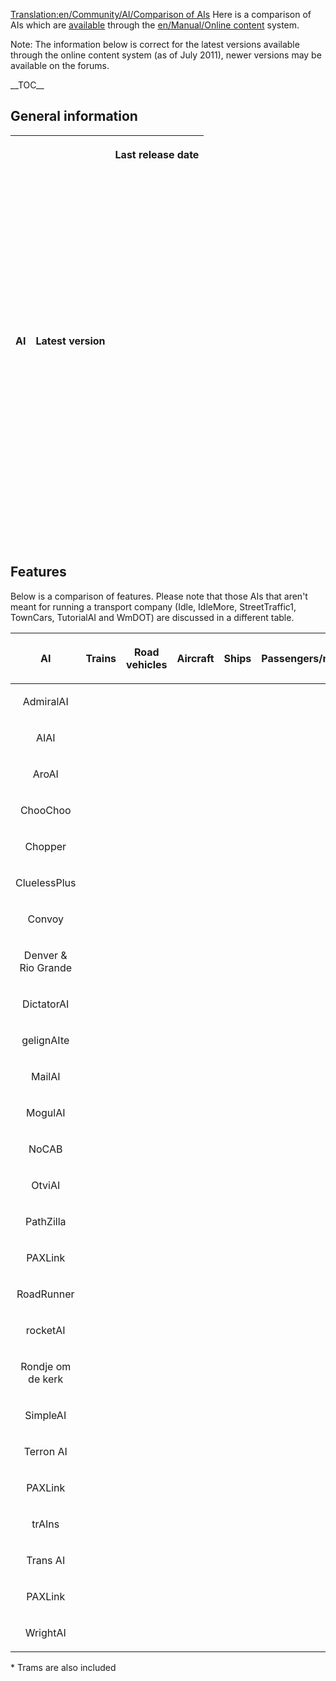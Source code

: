 [[Translation:en/Community/AI/Comparison of AIs]]
Here is a comparison of AIs which are [http://bananas.openttd.org/en/ai/ available] through the [[en/Manual/Online content]] system.

Note: The information below is correct for the latest versions available through the online content system (as of July 2011), newer versions may be available on the forums.

__TOC__

==General information==
{|border="1"  
 ! scope="col" | AI
 ! scope="col" | Latest version 
 ! scope="col" | Last release date
 {{en/Community/AI/AI general|AdmiralAI|25|August 2010|38057|AdmiralAI-25.tar.gz}}
 {{en/Community/AI/AI general|AIAI|zeta - bananas|November 2010|47298|AIAI-zetabananas.tar.gz}}
 {{en/Community/AI/AI general|AroAI|1.2|April 2011|49496|AroAI-1.2.tar.gz}}
 {{en/Community/AI/AI general|ChooChoo|394|March 2011|44225|ChooChoo-394.tar.gz}}
 {{en/Community/AI/AI general|Chopper|7|September 2009|45070|Chopper-7.tar.gz}}
 {{en/Community/AI/AI general|CluelessPlus|25|May 2011|41462|CluelessPlus-25.tar.gz}}
 {{en/Community/AI/AI general|Convoy|11|February 2011|37946|Convoy-11.tar.gz}}
 {{en/Community/AI/AI general|Denver & Rio Grande|1|September 2009|44287|Denver__Rio_Grande-1.tar.gz}}
 {{en/Community/AI/AI general|DictatorAI|104|June 2011|52982|DictatorAI-104.tar.gz}}
 {{en/Community/AI/AI general|gelignAIte|1.1|December 2010|51853|gelignAIte-1.1.tar.gz}}
 {{en/Community/AI/AI general|Idle|1|October 2010|0|Idle-1.tar.gz}}
 {{en/Community/AI/AI general|IdleMore|1|November 2010|0|IdleMore-1.tar.gz}}
 {{en/Community/AI/AI general|MailAI|20110121|January 2011|52478|MailAI-20110121.tar.gz}}
 {{en/Community/AI/AI general|MogulAI|5900|October 2010|44760|MogulAI-5900.tar.gz}}
 {{en/Community/AI/AI general|NoCAB|2.1.3|November 2010|20203|NoCAB-2.1.3.tar.gz}}
 {{en/Community/AI/AI general|OtviAI|396|April 2011|39707|OtviAI-396.tar.gz}}
 {{en/Community/AI/AI general|PathZilla|6|July 2009|38645|PathZilla-6.tar.gz}}
 {{en/Community/AI/AI general|PAXLink|14|February 2010|41518|PAXLink-16.tar.gz}}
 {{en/Community/AI/AI general|RoadRunner|6|November 2010|48281|RoadRunner-6.tar.gz}}
 {{en/Community/AI/AI general|rocketAI|1|November 2009|0|rocketAI-1.tar.gz}}
 {{en/Community/AI/AI general|Rondje om de kerk|385|January 2011|39756|Rondje_om_de_kerk-385.tar.gz}}
 {{en/Community/AI/AI general|SimpleAI|6|June 2011|44809|SimpleAI-6.tar.gz}}
 {{en/Community/AI/AI general|StreetTraffic1|1|April 2009|0|StreetTraffic1-1.0.tar.gz}}
 {{en/Community/AI/AI general|Terron AI|203|June 2011|54639|Terron_AI-203.tar.gz}}
 {{en/Community/AI/AI general|TownCars|5|March 2011|42393|TownCars-5.tar.gz}}
 {{en/Community/AI/AI general|trAIns|2|April 2010|44725|trAIns-2.tar.gz}}
 {{en/Community/AI/AI general|Trans AI|100307|March 2010|42272|Trans_AI-100307.tar.gz}}
 {{en/Community/AI/AI general|TutorialAI|4|June 2011|55400|TutorialAI-4.tar.gz}}
 {{en/Community/AI/AI general|WmDOT|6|April 2011|53698|WmDOT-6.tar.gz}}
 {{en/Community/AI/AI general|WrightAI|3|February 2009|0|WrightAI-3.tar.gz}}
|}

==Features==
Below is a comparison of features. Please note that those AIs that aren't meant for running a transport company (Idle, IdleMore, StreetTraffic1, TownCars, TutorialAI and WmDOT) are discussed in a different table.
{|border="1" class="wikitable sortable"
 ! scope="col" | AI
 ! scope="col" | Trains
 ! scope="col" | Road vehicles
 ! scope="col" | Aircraft
 ! scope="col" | Ships
 ! scope="col" | Passengers/mail
 ! scope="col" | Freight
 ! scope="col" | Save/load compatibility
 |-
 |<center>AdmiralAI</center>
 |{{en/Yes}}
 |{{en/Yes|Yes*}}
 |{{en/Yes}}
 |{{en/No}}
 |{{en/Yes}}
 |{{en/Yes}}
 |{{en/Yes}}
 |-
 |<center>AIAI</center>
 |{{en/No}}
 |{{en/Yes}}
 |{{en/Yes}}
 |{{en/No}}
 |{{en/Yes}}
 |{{en/Yes}}
 |{{en/No}}
 |-
 |<center>AroAI</center>
 |{{en/No}}
 |{{en/Yes}}
 |{{en/No}}
 |{{en/No}}
 |{{en/Yes}}
 |{{en/No}}
 |{{en/No}}
 |-
 |<center>ChooChoo</center>
 |{{en/Yes}}
 |{{en/No}}
 |{{en/No}}
 |{{en/No}}
 |{{en/Yes}}
 |{{en/Yes}}
 |{{en/Yes}}
 |-
 |<center>Chopper</center>
 |{{en/No}}
 |{{en/No}}
 |{{en/Yes}}
 |{{en/No}}
 |{{en/Yes}}
 |{{en/Yes}}
 |{{en/Yes}}
 |-
 |<center>CluelessPlus</center>
 |{{en/No}}
 |{{en/Yes}}
 |{{en/No}}
 |{{en/No}}
 |{{en/Yes}}
 |{{en/Yes}}
 |{{en/Yes}}
 |-
 |<center>Convoy</center>
 |{{en/No}}
 |{{en/Yes}}
 |{{en/No}}
 |{{en/No}}
 |{{en/Yes}}
 |{{en/No}}
 |{{en/No}}
 |-
 |<center>Denver & Rio Grande</center>
 |{{en/Yes}}
 |{{en/No}}
 |{{en/No}}
 |{{en/No}}
 |{{en/No}}
 |{{en/Yes}}
 |{{en/Yes}}
 |-
 |<center>DictatorAI</center>
 |{{en/No}}
 |{{en/Yes}}
 |{{en/Yes}}
 |{{en/No}}
 |{{en/Yes}}
 |{{en/Yes}}
 |{{en/Yes}}
 |-
 |<center>gelignAIte</center>
 |{{en/No}}
 |{{en/Yes}}
 |{{en/No}}
 |{{en/No}}
 |{{en/Yes}}
 |{{en/No}}
 |{{en/Yes}}
 |-
 |<center>MailAI</center>
 |{{en/Yes}}
 |{{en/Yes}}
 |{{en/No}}
 |{{en/No}}
 |{{en/Yes}}
 |{{en/No}}
 |{{en/No}}
 |-
 |<center>MogulAI</center>
 |{{en/No}}
 |{{en/Yes}}
 |{{en/No}}
 |{{en/No}}
 |{{en/No}}
 |{{en/Yes}}
 |{{en/Yes}}
 |-
 |<center>NoCAB</center>
 |{{en/Yes}}
 |{{en/Yes}}
 |{{en/Yes}}
 |{{en/Yes}}
 |{{en/Yes}}
 |{{en/Yes}}
 |{{en/Yes}}
 |-
 |<center>OtviAI</center>
 |{{en/Yes}}
 |{{en/Yes|Yes*}}
 |{{en/No}}
 |{{en/No}}
 |{{en/Yes}}
 |{{en/Yes}}
 |{{en/No}}
 |-
 |<center>PathZilla</center>
 |{{en/No}}
 |{{en/Yes|Yes*}}
 |{{en/No}}
 |{{en/No}}
 |{{en/Yes}}
 |{{en/Yes}}
 |{{en/Yes}}
 |-
 |<center>PAXLink</center>
 |{{en/No}}
 |{{en/Yes}}
 |{{en/Yes}}
 |{{en/No}}
 |{{en/Yes}}
 |{{en/No}}
 |{{en/Yes}}
 |-
 |<center>RoadRunner</center>
 |{{en/No}}
 |{{en/Yes|Yes*}}
 |{{en/No}}
 |{{en/No}}
 |{{en/Yes}}
 |{{en/Yes}}
 |{{en/Yes}}
 |-
 |<center>rocketAI</center>
 |{{en/No}}
 |{{en/Yes}}
 |{{en/No}}
 |{{en/No}}
 |{{en/Yes}}
 |{{en/No}}
 |{{en/No}}
 |-
 |<center>Rondje om de kerk</center>
 |{{en/No}}
 |{{en/Yes}}
 |{{en/No}}
 |{{en/No}}
 |{{en/Yes}}
 |{{en/Yes}}
 |{{en/No}}
 |-
 |<center>SimpleAI</center>
 |{{en/Yes}}
 |{{en/Yes}}
 |{{en/Yes}}
 |{{en/No}}
 |{{en/Yes}}
 |{{en/Yes}}
 |{{en/Yes}}
 |-
 |<center>Terron AI</center>
 |{{en/No}}
 |{{en/Yes}}
 |{{en/Yes}}
 |{{en/Yes}}
 |{{en/Yes}}
 |{{en/Yes}}
 |{{en/Yes}}
 |-
 |<center>PAXLink</center>
 |{{en/No}}
 |{{en/Yes}}
 |{{en/Yes}}
 |{{en/No}}
 |{{en/Yes}}
 |{{en/No}}
 |{{en/Yes}}
 |-
 |<center>trAIns</center>
 |{{en/Yes}}
 |{{en/No}}
 |{{en/No}}
 |{{en/No}}
 |{{en/Yes}}
 |{{en/Yes}}
 |{{en/No}}
 |-
 |<center>Trans AI</center>
 |{{en/No}}
 |{{en/Yes|Yes*}}
 |{{en/Yes}}
 |{{en/Yes}}
 |{{en/Yes}}
 |{{en/Yes}}
 |{{en/Yes}}
 |-
 |<center>PAXLink</center>
 |{{en/No}}
 |{{en/Yes}}
 |{{en/Yes}}
 |{{en/No}}
 |{{en/Yes}}
 |{{en/No}}
 |{{en/Yes}}
 |-
 |<center>WrightAI</center>
 |{{en/No}}
 |{{en/No}}
 |{{en/Yes}}
 |{{en/No}}
 |{{en/Yes}}
 |{{en/No}}
 |{{en/No}}
|}

<nowiki>* Trams are also included</nowiki>